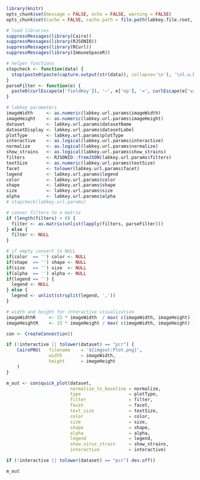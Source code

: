```r
library(knitr)
opts_chunk$set(message = FALSE, echo = FALSE, warning = FALSE)
opts_chunk$set(cache = FALSE, cache.path = file.path(labkey.file.root, "cache/DataExplorer/", labkey.user.email, ""))
```

```r
# load libraries
suppressMessages(library(Cairo))
suppressMessages(library(RJSONIO))
suppressMessages(library(RCurl))
suppressMessages(library(ImmuneSpaceR))

# helper functions
stopcheck <- function(data) {
  stop(paste0(paste(capture.output(str(data)), collapse='\n'), '\nl.u.b: ',labkey.url.base, '\nl.u.p: ',labkey.url.path))
}
parseFilter <- function(e) {
  paste0(curlEscape(e['fieldKey']), '~', e['op'], '=', curlEscape(e['value']))
}

# labkey parameters
imageWidth     <- as.numeric(labkey.url.params$imageWidth)
imageHeight    <- as.numeric(labkey.url.params$imageHeight)
dataset        <- labkey.url.params$datasetName
datasetDisplay <- labkey.url.params$datasetLabel
plotType       <- labkey.url.params$plotType
interactive    <- as.logical(labkey.url.params$interactive)
normalize      <- as.logical(labkey.url.params$normalize)
show_strains   <- as.logical(labkey.url.params$show_strains)
filters        <- RJSONIO::fromJSON(labkey.url.params$filters)
textSize       <- as.numeric(labkey.url.params$textSize)
facet          <- tolower(labkey.url.params$facet)
legend         <- labkey.url.params$legend
color          <- labkey.url.params$color
shape          <- labkey.url.params$shape
size           <- labkey.url.params$size
alpha          <- labkey.url.params$alpha
# stopcheck(labkey.url.params)

# conver filters to a matrix
if (length(filters) > 0) {
  filter <- as.matrix(unlist(lapply(filters, parseFilter)))
} else {
  filter <- NULL
}

# if empty convert to NULL
if(color  == '') color <- NULL
if(shape  == '') shape <- NULL
if(size   == '') size  <- NULL
if(alpha  == '') alpha <- NULL
if(legend == '') {
  legend <- NULL
} else {
  legend <- unlist(strsplit(legend, ','))
}

# width and height for interactive visualization
imageWidthR     <- 15 * imageWidth  / max( c(imageWidth, imageHeight) )
imageHeightR    <- 15 * imageHeight / max( c(imageWidth, imageHeight) )
```

<div align='center'>
```r
con <- CreateConnection()

if (!interactive || tolower(dataset) == "pcr") {
    CairoPNG(   filename    = '${imgout:Plot.png}',
                width       = imageWidth,
                height      = imageHeight
    )
}

m_out <- con$quick_plot(dataset,
                        normalize_to_baseline = normalize,
                        type                  = plotType,
                        filter                = filter,
                        facet                 = facet,
                        text_size             = textSize,
                        color                 = color,
                        size                  = size,
                        shape                 = shape,
                        alpha                 = alpha,
                        legend                = legend,
                        show_virus_strain     = show_strains,
                        interactive           = interactive)

if (!interactive || tolower(dataset) == "pcr") dev.off()

m_out
```
</div>

